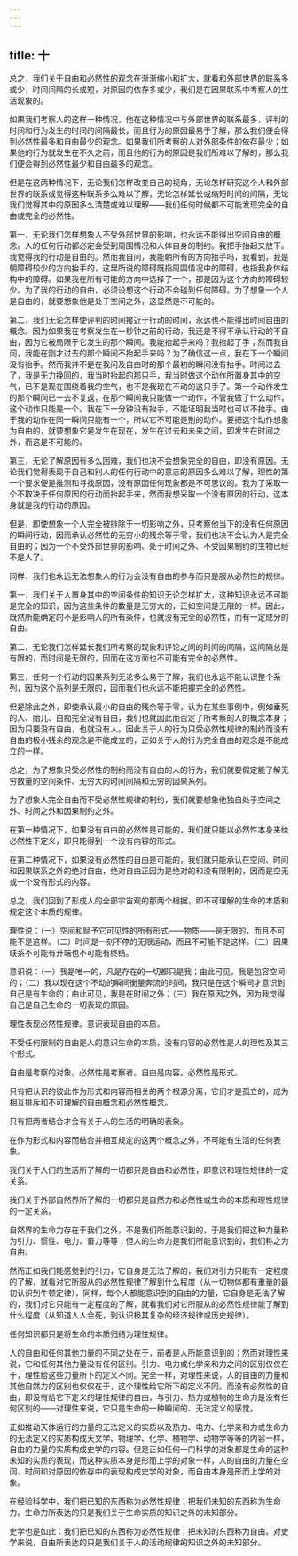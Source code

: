 ```yaml
---
---
---
```

title: 十
---



总之，我们关于自由和必然性的观念在渐渐缩小和扩大，就看和外部世界的联系多或少，时间间隔的长或短，对原因的依存多或少，我们是在因果联系中考察人的生活现象的。

如果我们考察人的这样一种情况，他在这种情况中与外部世界的联系最多，评判的时间和行为发生的时间的间隔最长，而且行为的原因最易于了解，那么我们便会得到必然性最多和自由最少的观念。如果我们所考察的人对外部条件的依存最少；如果他的行为就发生在不久之前，而且他的行为的原因是我们所难以了解的，那么我们便会得到必然性最少和自由最多的观念。

但是在这两种情况下，无论我们怎样改变自己的视角，无论怎样研究这个人和外部世界的联系或觉得这种联系多么难以了解，无论怎样延长或缩短时间的间隔，无论我们觉得其中的原因多么清楚或难以理解——我们任何时候都不可能发现完全的自由或完全的必然性。

第一，无论我们怎样想象人不受外部世界的影响，也永远不能得出空间自由的概念。人的任何行动都必定会受到周围情况和人体自身的制约。我把手抬起又放下。我觉得我的行动是自由的。然而我自问，我能朝所有的方向抬手吗，我看到，我是朝障碍较少的方向抬手的，这里所说的障碍既指周围情况中的障碍，也指我身体结构中的障碍。如果我在所有可能的方向中选择了一个，那是因为这个方向的障碍较少。为了我的行动的自由，必须设想这个行动不会碰到任何障碍。为了想象一个人是自由的，就要想象他是处于空间之外，这显然是不可能的。

第二，我们无论怎样使评判的时间接近于行动的时间，永远也不能得出时间自由的概念。因为如果我在考察发生在一秒钟之前的行动，我还是不得不承认行动的不自由，因为它被局限于它发生的那个瞬间。我能抬起手来吗？我抬起了手；然而我自问，我能在刚才过去的那个瞬间不抬起手来吗？为了确信这一点，我在下一个瞬间没有抬手。然而我并不是在我问及自由时的那个最初的瞬间没有抬手。时间过去了，我是无力挽回的，我当时抬起的那只手，我当时做这个动作所置身其中的空气，已不是现在围绕着我的空气，也不是我现在不动的这只手了。第一个动作发生的那个瞬间已一去不复返，在那个瞬间我只能做一个动作，不管我做了什么动作，这个动作只能是一个。我在下一分钟没有抬手，不能证明我当时也可以不抬手。由于我的动作在同一瞬间只能有一个，所以它不可能是别的动作。要把这个动作想象为自由的，就要想象它是发生在现在，发生在过去和未来之间，即发生在时间之外，而这是不可能的。

第三，无论了解原因有多么困难，我们也决不会想象完全的自由，即没有原因。无论我们觉得表现于自己和别人的任何行动中的意志的原因多么难以了解，理性的第一个要求便是推测和寻找原因，没有原因任何现象都是不可思议的。我为了采取一个不取决于任何原因的行动而抬起手来，然而我想采取一个没有原因的行动，这本身就是我的行动的原因。

但是，即使想象一个人完全被排除于一切影响之外，只考察他当下的没有任何原因的瞬间行动，因而承认必然性的无穷小的残余等于零，我们也决不会认为人是完全自由的；因为一个不受外部世界的影响、处于时间之外、不受因果制约的生物已经不是人了。

同样，我们也永远无法想象人的行为会没有自由的参与而只是服从必然性的规律。

第一，我们关于人置身其中的空间条件的知识无论怎样扩大，这种知识永远不可能是完全的知识，因为这些条件的数量是无穷大的，正如空间是无限的一样。因此，既然所能确定的不是影响人的所有条件，也就没有完全的必然性，而有一定成分的自由。

第二，无论我们怎样延长我们所考察的现象和评论之间的时间的间隔，这间隔总是有限的，而时间是无限的，因而在这方面也不可能有完全的必然性。

第三，任何一个行动的因果系列无论多么易于了解，我们也永远不能认识整个系列，因为这个系列是无限的，因而我们也永远不能把握完全的必然性。

但是除此之外，即使承认最小的自由的残余等于零，认为在某些事例中，例如垂死的人、胎儿、白痴完全没有自由，我们也就因此而否定了所考察的人的概念本身；因为只要没有自由，也就没有人。因此关于人的行为只受必然性规律的制约而没有自由的极小残余的观念是不能成立的，正如关于人的行为完全自由的观念是不能成立的一样。

总之，为了想象只受必然性的制约而没有自由的人的行为，我们就要假定能了解无穷数量的空间条件、无穷大的时间间隔和无穷的因果系列。

为了想象人完全自由而不受必然性规律的制约，我们就要想象他独自处于空间之外、时间之外和因果制约之外。

在第一种情况下，如果没有自由的必然性是可能的，我们就只能以必然性本身来给必然性下定义，即只能得到一个没有内容的形式。

在第二种情况下，如果没有必然性的自由是可能的，我们就只能承认在空间、时间和因果联系之外的绝对自由，绝对自由正因为是绝对的和没有限制的，因而是空无或一个没有形式的内容。

总之，我们回到了形成人的全部宇宙观的那两个根据，即不可理解的生命的本质和规定这个本质的规律。

理性说：（一）空间和赋予它可见性的所有形式——物质——是无限的，而且不可能不是这样。（二）时间是一刻不停的无限运动，而且不可能不是这样。（三）因果联系不可能有开端也不可能有终结。

意识说：（一）我是唯一的，凡是存在的一切都只是我；由此可见，我是包容空间的；（二）我以现在这个不动的瞬间衡量奔流的时间，我只是在这个瞬间才意识到自己是有生命的；由此可见，我是在时间之外；（三）我在原因之外，因为我觉得自己是自己生命的一切表现的原因。

理性表现必然性规律。意识表现自由的本质。

不受任何限制的自由是人的意识生命的本质。没有内容的必然性是人的理性及其三个形式。

自由是考察的对象。必然性是考察者。自由是内容。必然性是形式。

只有把认识的彼此作为形式和内容而相关的两个根源分离，它们才是孤立的，成为相互排斥和不可理解的自由概念和必然性概念。

只有把两者结合才会有关于人的生活的明确的表象。

在作为形式和内容而结合并相互规定的这两个概念之外，不可能有生活的任何表象。

我们关于人们的生活所了解的一切都只是自由和必然性，即意识和理性规律的一定关系。

我们关于外部自然界所了解的一切都只是自然力和必然性或生命的本质和理性规律的一定关系。

自然界的生命力存在于我们之外，不是我们所能意识到的，于是我们把这种力量称为引力、惯性、电力、畜力等等；但人的生命力是我们所能意识到的，我们称之为自由。

然而正如我们能感觉到的引力，它自身是无法了解的，我们对引力只能有一定程度的了解，就看对它所服从的必然性规律了解到什么程度（从一切物体都有重量的最初认识到牛顿定律），同样，每个人都能意识到的自由的力量，它自身是无法了解的，我们对它只能有一定程度的了解，就看我们对它所服从的必然性规律能了解到什么程度（从知道人人会死，到认识极其复杂的经济规律或历史规律）。

任何知识都只是将生命的本质归结为理性规律。

人的自由和任何其他力量的不同之处在于，前者是人所能意识到的；然而对理性来说，它和任何其他力量没有任何区别。引力、电力或化学亲和力之间的区别仅仅在于，理性给这些力量所下的定义不同。完全一样，对理性来说，人的自由的力量和其他自然力的区别也仅仅在于，这个理性给它所下的定义不同。而没有必然性的自由，即没有给它下定义的理性规律的自由，与引力、热力或植物的生命力是没有任何区别的——对理性来说，它只是生命的一种瞬间的、无法定义的感觉。

正如推动天体运行的力量的无法定义的实质以及热力、电力、化学亲和力或生命力的无法定义的实质构成天文学、物理学、化学、植物学、动物学等等的内容一样，自由的力量的实质构成史学的内容。但是正如任何一门科学的对象都是生命的这种未知的实质的表现，而这种实质本身是形而上学的对象一样，人的自由的力量在空间、时间和对原因的依存中的表现构成史学的对象，而自由本身是形而上学的对象。

在经验科学中，我们把已知的东西称为必然性规律；把我们未知的东西称为生命力。生命力所表达的只是我们关于生命实质的知识之外的未知部分。

史学也是如此：我们把已知的东西称为必然性规律；把未知的东西称为自由。对史学来说，自由所表达的只是我们关于人的活动规律的知识之外的未知部分。